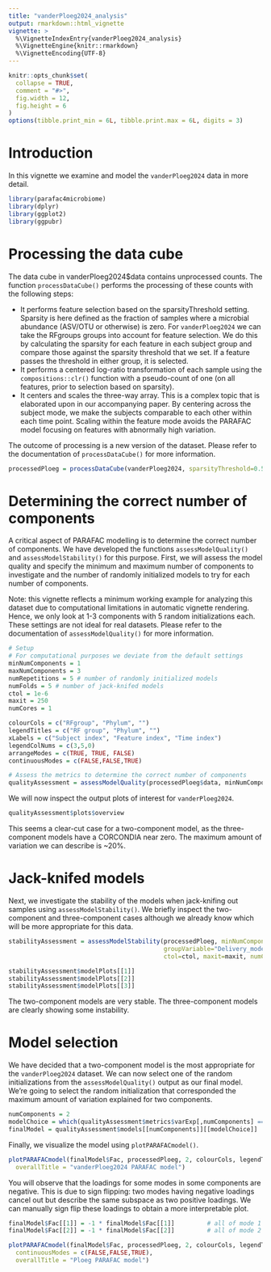 ```yaml
---
title: "vanderPloeg2024_analysis"
output: rmarkdown::html_vignette
vignette: >
  %\VignetteIndexEntry{vanderPloeg2024_analysis}
  %\VignetteEngine{knitr::rmarkdown}
  %\VignetteEncoding{UTF-8}
---
```


```r
knitr::opts_chunk$set(
  collapse = TRUE,
  comment = "#>",
  fig.width = 12,
  fig.height = 6
)
options(tibble.print_min = 6L, tibble.print.max = 6L, digits = 3)
```

# Introduction
In this vignette we examine and model the `vanderPloeg2024` data in more detail.

```r
library(parafac4microbiome)
library(dplyr)
library(ggplot2)
library(ggpubr)
```

# Processing the data cube
The data cube in vanderPloeg2024$data contains unprocessed counts. The function `processDataCube()` performs the processing of these counts with the following steps:

*   It performs feature selection based on the sparsityThreshold setting. Sparsity is here defined as the fraction of samples where a microbial abundance (ASV/OTU or otherwise) is zero. For `vanderPloeg2024` we can take the RFgroups groups into account for feature selection. We do this by calculating the sparsity for each feature in each subject group and compare those against the sparsity threshold that we set. If a feature passes the threshold in either group, it is selected.
*   It performs a centered log-ratio transformation of each sample using the `compositions::clr()` function with a pseudo-count of one (on all features, prior to selection based on sparsity).
*   It centers and scales the three-way array. This is a complex topic that is elaborated upon in our accompanying paper. By centering across the subject mode, we make the subjects comparable to each other within each time point. Scaling within the feature mode avoids the PARAFAC model focusing on features with abnormally high variation.

The outcome of processing is a new version of the dataset. Please refer to the documentation of `processDataCube()` for more information.

```r
processedPloeg = processDataCube(vanderPloeg2024, sparsityThreshold=0.50, considerGroups=TRUE, groupVariable="RFgroup", CLR=TRUE, centerMode=1, scaleMode=2)
```

# Determining the correct number of components
A critical aspect of PARAFAC modelling is to determine the correct number of components. We have developed the functions `assessModelQuality()` and `assessModelStability()` for this purpose. First, we will assess the model quality and specify the minimum and maximum number of components to investigate and the number of randomly initialized models to try for each number of components.

Note: this vignette reflects a minimum working example for analyzing this dataset due to computational limitations in automatic vignette rendering. Hence, we only look at 1-3 components with 5 random initializations each. These settings are not ideal for real datasets. Please refer to the documentation of `assessModelQuality()` for more information.

```r
# Setup
# For computational purposes we deviate from the default settings
minNumComponents = 1
maxNumComponents = 3
numRepetitions = 5 # number of randomly initialized models
numFolds = 5 # number of jack-knifed models
ctol = 1e-6
maxit = 250
numCores = 1

colourCols = c("RFgroup", "Phylum", "")
legendTitles = c("RF group", "Phylum", "")
xLabels = c("Subject index", "Feature index", "Time index")
legendColNums = c(3,5,0)
arrangeModes = c(TRUE, TRUE, FALSE)
continuousModes = c(FALSE,FALSE,TRUE)

# Assess the metrics to determine the correct number of components
qualityAssessment = assessModelQuality(processedPloeg$data, minNumComponents, maxNumComponents, numRepetitions, ctol=ctol, maxit=maxit, numCores=numCores)
```

We will now inspect the output plots of interest for `vanderPloeg2024`.

```r
qualityAssessment$plots$overview
```
This seems a clear-cut case for a two-component model, as the three-component models have a CORCONDIA near zero. The maximum amount of variation we can describe is ~20%.

# Jack-knifed models
Next, we investigate the stability of the models when jack-knifing out samples using `assessModelStability()`. We briefly inspect the two-component and three-component cases although we already know which will be more appropriate for this data.

```r
stabilityAssessment = assessModelStability(processedPloeg, minNumComponents=1, maxNumComponents=3, numFolds=numFolds, considerGroups=TRUE,
                                           groupVariable="Delivery_mode", colourCols, legendTitles, xLabels, legendColNums, arrangeModes,
                                           ctol=ctol, maxit=maxit, numCores=numCores)

stabilityAssessment$modelPlots[[1]]
stabilityAssessment$modelPlots[[2]]
stabilityAssessment$modelPlots[[3]]
```

The two-component models are very stable. The three-component models are clearly showing some instability.

# Model selection
We have decided that a two-component model is the most appropriate for the `vanderPloeg2024` dataset. We can now select one of the random initializations from the `assessModelQuality()` output as our final model. We're going to select the random initialization that corresponded the maximum amount of variation explained for two components.

```r
numComponents = 2
modelChoice = which(qualityAssessment$metrics$varExp[,numComponents] == max(qualityAssessment$metrics$varExp[,numComponents]))
finalModel = qualityAssessment$models[[numComponents]][[modelChoice]]
```

Finally, we visualize the model using `plotPARAFACmodel()`.

```r
plotPARAFACmodel(finalModel$Fac, processedPloeg, 2, colourCols, legendTitles, xLabels, legendColNums, arrangeModes, continuousModes,
  overallTitle = "vanderPloeg2024 PARAFAC model")
```

You will observe that the loadings for some modes in some components are negative. This is due to sign flipping: two modes having negative loadings cancel out but describe the same subspace as two positive loadings. We can manually sign flip these loadings to obtain a more interpretable plot.

```r
finalModel$Fac[[1]] = -1 * finalModel$Fac[[1]]         # all of mode 1
finalModel$Fac[[2]] = -1 * finalModel$Fac[[2]]         # all of mode 2

plotPARAFACmodel(finalModel$Fac, processedPloeg, 2, colourCols, legendTitles, xLabels, legendColNums, arrangeModes,
  continuousModes = c(FALSE,FALSE,TRUE),
  overallTitle = "Ploeg PARAFAC model")
```
